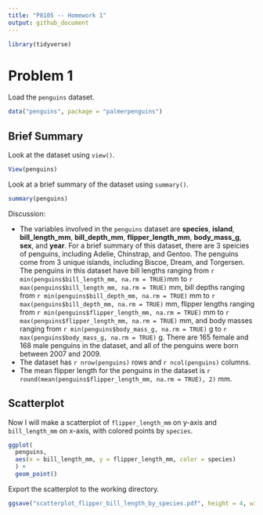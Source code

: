 ```yaml
---
title: "P8105 -- Homework 1"
output: github_document
---
```


```r
library(tidyverse)
```

# Problem 1

Load the `penguins` dataset.

```r
data("penguins", package = "palmerpenguins")
```

## Brief Summary

Look at the dataset using `view()`.

```r
View(penguins)
```

Look at a brief summary of the dataset using `summary()`.

```r
summary(penguins)
```

Discussion:  

*  The variables involved in the `penguins` dataset are **species**, **island**, **bill_length_mm**, **bill_depth_mm**, **flipper_length_mm**, **body_mass_g**, **sex**, and **year**. For a brief summary of this dataset, there are 3 speicies of penguins, including Adelie, Chinstrap, and Gentoo. The penguins come from 3 unique islands, including Biscoe, Dream, and Torgersen. The penguins in this dataset have bill lengths ranging from `r min(penguins$bill_length_mm, na.rm = TRUE) `mm to `r max(penguins$bill_length_mm, na.rm = TRUE)` mm, bill depths ranging from `r min(penguins$bill_depth_mm, na.rm = TRUE)` mm to `r max(penguins$bill_depth_mm, na.rm = TRUE)` mm, flipper lengths ranging from `r min(penguins$flipper_length_mm, na.rm = TRUE)` mm to `r max(penguins$flipper_length_mm, na.rm = TRUE)` mm, and body masses ranging from `r min(penguins$body_mass_g, na.rm = TRUE)` g to `r max(penguins$body_mass_g, na.rm = TRUE)` g. There are 165 female and 168 male penguins in the dataset, and all of the penguins were born between 2007 and 2009.  
*  The dataset has `r nrow(penguins)` rows and `r ncol(penguins)` columns.  
*  The mean flipper length for the penguins in the dataset is `r round(mean(penguins$flipper_length_mm, na.rm = TRUE), 2)` mm.

## Scatterplot

Now I will make a scatterplot of `flipper_length_mm` on y-axis and `bill_length_mm` on x-axis, with colored points by `species`.

```r
ggplot(
  penguins,
  aes(x = bill_length_mm, y = flipper_length_mm, color = species)
  ) +
  geom_point()
```

Export the scatterplot to the working directory.

```r
ggsave("scatterplot_flipper_bill_length_by_species.pdf", height = 4, width = 6)
```

